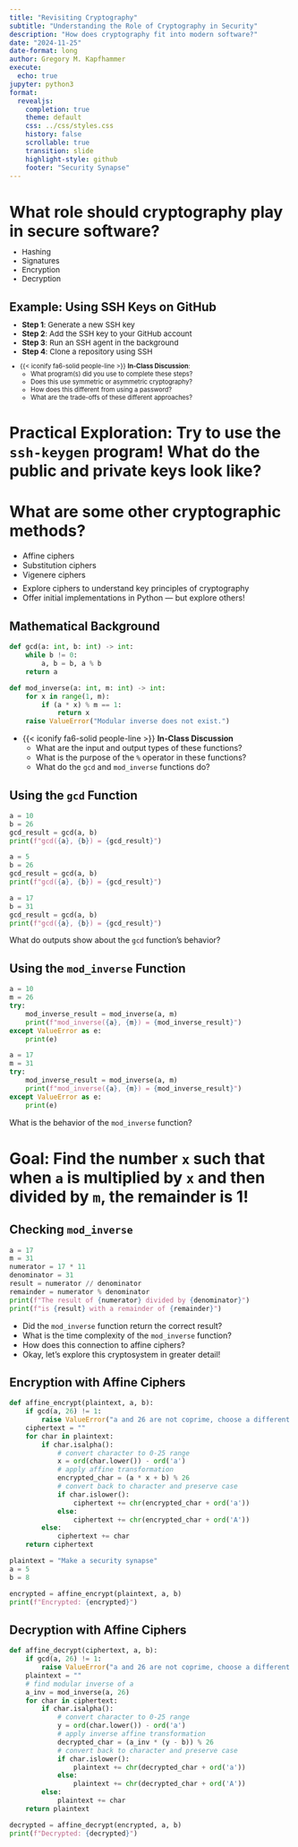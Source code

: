 ```yaml
---
title: "Revisiting Cryptography"
subtitle: "Understanding the Role of Cryptography in Security"
description: "How does cryptography fit into modern software?"
date: "2024-11-25"
date-format: long
author: Gregory M. Kapfhammer
execute:
  echo: true
jupyter: python3
format:
  revealjs:
    completion: true
    theme: default
    css: ../css/styles.css
    history: false
    scrollable: true
    transition: slide
    highlight-style: github
    footer: "Security Synapse"
---
```


# What role should cryptography play in secure software?

::: {.incremental .fade style="margin-top: -0.45em; font-size: 0.95em;"}

- Hashing
- Signatures
- Encryption
- Decryption

:::

## Example: Using SSH Keys on GitHub

::: {.incremental .fade style="margin-top: -0.45em; font-size: 0.95em;"}

- **Step 1**: Generate a new SSH key
- **Step 2**: Add the SSH key to your GitHub account
- **Step 3**: Run an SSH agent in the background
- **Step 4**: Clone a repository using SSH

:::

::: {.fragment .boxed-content .fade style="margin-top: -0.25em; font-size: 0.80em;"}

- {{< iconify fa6-solid people-line >}} **In-Class Discussion**:
  - What program(s) did you use to complete these steps?
  - Does this use symmetric or asymmetric cryptography?
  - How does this different from using a password?
  - What are the trade-offs of these different approaches?

:::

# Practical Exploration: Try to use the `ssh-keygen` program! What do the public and private keys look like?

# What are some other cryptographic methods?

::: incremental

- Affine ciphers
- Substitution ciphers
- Vigenere ciphers

:::

::: {.fragment .callout-note icon=false title="Cryptography Reminders" style="margin-top: -0.45em;"}

- Explore ciphers to understand key principles of cryptography
- Offer initial implementations in Python --- but explore others!

:::

## Mathematical Background

```python
def gcd(a: int, b: int) -> int:
    while b != 0:
        a, b = b, a % b
    return a

def mod_inverse(a: int, m: int) -> int:
    for x in range(1, m):
        if (a * x) % m == 1:
            return x
    raise ValueError("Modular inverse does not exist.")
```

::: {.fragment style="margin-top: 0.25em;"}

- {{< iconify fa6-solid people-line >}} **In-Class Discussion**
    - What are the input and output types of these functions?
    - What is the purpose of the `%` operator in these functions?
    - What do the `gcd` and `mod_inverse` functions do?

:::

## Using the `gcd` Function

```python
a = 10
b = 26
gcd_result = gcd(a, b)
print(f"gcd({a}, {b}) = {gcd_result}")

a = 5
b = 26
gcd_result = gcd(a, b)
print(f"gcd({a}, {b}) = {gcd_result}")

a = 17
b = 31
gcd_result = gcd(a, b)
print(f"gcd({a}, {b}) = {gcd_result}")
```

::: fragment

What do outputs show about the `gcd` function's behavior?

:::

## Using the `mod_inverse` Function

```python
a = 10
m = 26
try:
    mod_inverse_result = mod_inverse(a, m)
    print(f"mod_inverse({a}, {m}) = {mod_inverse_result}")
except ValueError as e:
    print(e)

a = 17
m = 31
try:
    mod_inverse_result = mod_inverse(a, m)
    print(f"mod_inverse({a}, {m}) = {mod_inverse_result}")
except ValueError as e:
    print(e)
```

::: fragment

What is the behavior of the `mod_inverse` function?

:::

# Goal: Find the number `x` such that when `a` is multiplied by `x` and then divided by `m`, the remainder is 1!

## Checking `mod_inverse`

```python
a = 17
m = 31
numerator = 17 * 11
denominator = 31
result = numerator // denominator
remainder = numerator % denominator
print(f"The result of {numerator} divided by {denominator}")
print(f"is {result} with a remainder of {remainder}")
```

::: fragment

- Did the `mod_inverse` function return the correct result?
- What is the time complexity of the `mod_inverse` function?
- How does this connection to affine ciphers?
- Okay, let's explore this cryptosystem in greater detail!

:::

## Encryption with Affine Ciphers

```python
def affine_encrypt(plaintext, a, b):
    if gcd(a, 26) != 1:
        raise ValueError("a and 26 are not coprime, choose a different 'a' value.")
    ciphertext = ""
    for char in plaintext:
        if char.isalpha():
            # convert character to 0-25 range
            x = ord(char.lower()) - ord('a')
            # apply affine transformation
            encrypted_char = (a * x + b) % 26
            # convert back to character and preserve case
            if char.islower():
                ciphertext += chr(encrypted_char + ord('a'))
            else:
                ciphertext += chr(encrypted_char + ord('A'))
        else:
            ciphertext += char
    return ciphertext

plaintext = "Make a security synapse"
a = 5
b = 8

encrypted = affine_encrypt(plaintext, a, b)
print(f"Encrypted: {encrypted}")
```

## Decryption with Affine Ciphers

```python
def affine_decrypt(ciphertext, a, b):
    if gcd(a, 26) != 1:
        raise ValueError("a and 26 are not coprime, choose a different 'a' value.")
    plaintext = ""
    # find modular inverse of a
    a_inv = mod_inverse(a, 26)
    for char in ciphertext:
        if char.isalpha():
            # convert character to 0-25 range
            y = ord(char.lower()) - ord('a')
            # apply inverse affine transformation
            decrypted_char = (a_inv * (y - b)) % 26
            # convert back to character and preserve case
            if char.islower():
                plaintext += chr(decrypted_char + ord('a'))
            else:
                plaintext += chr(decrypted_char + ord('A'))
        else:
            plaintext += char
    return plaintext

decrypted = affine_decrypt(encrypted, a, b)
print(f"Decrypted: {decrypted}")
```

